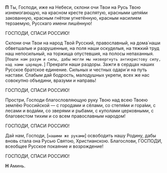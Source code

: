 **П** Ты, Господи, иже на Небеси, склони очи Твои на Русь Твою изнемогающую, на красном кресте распятую, красными цепя́ми закованную, красным гнётом угнетённую, красным насилием терзаемую, Русскаго имени лишённую!

ГОСПОДИ, СПАСИ РОССИЮ!

Склони очи Твои на народ Твой Русский, православный, на дома́ наши обветшалые и разрушенные, на поля наши оскуделыя, на тяжкий труд наш непосильный, на торжища опустевшия, на полосы непаханныя. <R>[</R>`Пошли нам разум и силы, дабы могли мы низвергнуть антихристову силу, над нами царящую.`<R>]</R> Прекрати наши раздоры. Зажги в сердцах наших Русское братское единение. Сильных и честных одари́ и на путь настави. Слабым дай бодрость, малодушных укрепи, всех же нас совокупно объедини, вразуми и направь!

ГОСПОДИ, СПАСИ РОССИЮ!

Простри, Господи благословляющую руку Твою над всею Твоею землёю Российской — с городами и сёлами, со степя́ми и гора́ми, с лесами и вода́ми, со зверями и рыбами, с куполами церковными, с благовестом тихим и со всем православным народом!

ГОСПОДИ, СПАСИ РОССИЮ!

Дай нам, Господи, <R>[</R>`нашими же руками`<R>]</R> освободить нашу Родину, дабы вновь стала она Русью Святою, Христианскою. Благослови, ГОСПОДИ, всеобщее Русское покаяние и возрождение!

ГОСПОДИ, СПАСИ РОССИЮ!

**Н** Аминь.
